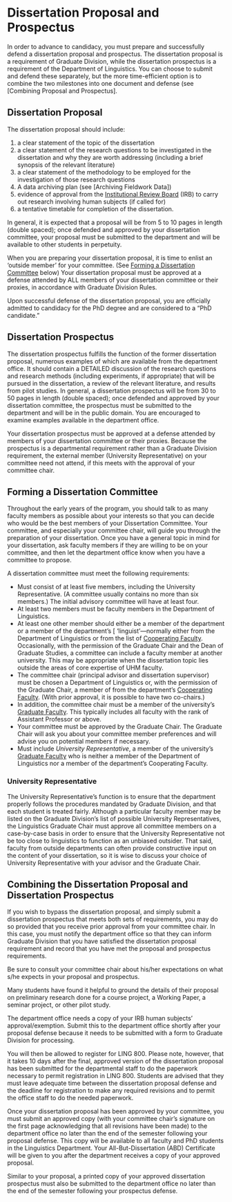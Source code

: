 # Dissertation Proposal and Prospectus {#prospectus}

In order to advance to candidacy, you must prepare and successfully defend a dissertation proposal and prospectus.
The dissertation proposal is a requirement of Graduate Division, while the dissertation prospectus is a requirement of the Department of Linguistics. You can choose to submit and defend these separately, but the more time-efficient option is to combine the two milestones into one document and defense (see [Combining Proposal and Prospectus].

## Dissertation Proposal
The dissertation proposal should include:

1. a clear statement of the topic of the dissertation
2. a clear statement of the research questions to be investigated in the dissertation and why they are worth addressing (including a brief synopsis of the relevant literature)
3. a clear statement of the methodology to be employed for the investigation of those research questions
4. A data archiving plan (see [Archiving Fieldwork Data])
5. evidence of approval from the [Institutional Review Board](#IRB) (IRB) to carry out research involving human subjects (if called for)
6. a tentative timetable for completion of the dissertation.

In general, it is expected that a proposal will be from 5 to 10 pages in length (double spaced); once defended and approved by your dissertation committee, your proposal must be submitted to the department and will be available to other students in perpetuity.

When you are preparing your dissertation proposal, it is time to enlist an ‘outside member’ for your committee. (See [Forming a Dissertation Committee] below) Your dissertation proposal must be approved at a defense attended by ALL members of your dissertation committee or their proxies, in accordance with Graduate Division Rules.

Upon successful defense of the dissertation proposal, you are officially admitted to candidacy for the PhD degree and are considered to a "PhD candidate."

## Dissertation Prospectus
The dissertation prospectus fulfills the function of the former dissertation proposal, numerous examples of which are available from the department office. It should contain a DETAILED discussion of the research questions and research methods (including experiments, if appropriate) that will be pursued in the dissertation, a review of the relevant literature, and results from pilot studies. In general, a dissertation prospectus will be from 30 to 50 pages in length (double spaced); once defended and approved by your dissertation committee, the prospectus must be submitted to the department and will be in the public domain. You are encouraged to examine examples available in the department office.

Your dissertation prospectus must be approved at a defense attended by members of your dissertation committee or their proxies. Because the prospectus is a departmental requirement rather than a Graduate Division requirement, the external member (University Representative) on your committee need not attend, if this meets with the approval of your committee chair.

## Forming a Dissertation Committee
Throughout the early years of the program, you should talk to as many faculty members as possible about your interests so that you can decide who would be the best members of your Dissertation Committee. Your committee, and especially your committee chair, will guide you through the preparation of your dissertation. Once you have a general topic in mind for your dissertation, ask faculty members if they are willing to be on your committee, and then let the department office know when you have a committee to propose.

A dissertation committee must meet the following requirements:

- Must consist of at least five members, including the University Representative. (A committee usually contains no more than six members.) The initial advisory committee will have at least four.
- At least two members must be faculty members in the Department of Linguistics.
- At least one other member should either be a member of the department or a member of the  department's [ ‘linguist’—normally either from the Department of Linguistics or from the list of [Cooperating Faculty](http://ling.hawaii.edu/full-graduate-faculty-in-other-departments/). Occasionally, with the permission of the Graduate Chair and the Dean of Graduate Studies, a committee can include a faculty member at another university. This may be appropriate when the dissertation topic lies outside the areas of core expertise of UHM faculty.  
- The committee chair (principal advisor and dissertation supervisor) must be chosen a Department of Linguistics or, with the permission of the Graduate Chair, a member of from the  department's [Cooperating Faculty](http://ling.hawaii.edu/full-graduate-faculty-in-other-departments/). (With prior approval, it is possible to have two co-chairs.)
- In addition, the committee chair must be a member of the university's [Graduate Faculty](http://manoa.hawaii.edu/graduate/content/select-committee-member). This typically includes all faculty with the rank of Assistant Professor or above. 
- Your committee must be approved by the Graduate Chair. The Graduate Chair will ask you about your committee member preferences and will advise you on potential members if necessary.
- Must include _University Representative_, a member of the university's [Graduate Faculty](http://manoa.hawaii.edu/graduate/content/select-committee-member) who is neither a member of the Department of Linguistics nor a member of the department's Cooperating Faculty. 


### University Representative {-}
The University Representative’s function is to ensure that the department properly follows the procedures mandated by Graduate Division, and that each student is treated fairly. Although a particular faculty member may be listed on the Graduate Division’s list of possible University Representatives, the Linguistics Graduate Chair must approve all committee members on a case-by-case basis in order to ensure that the University Representative not be too close to linguistics to function as an unbiased outsider. That said,  faculty from outside departments can often provide constructive input on the content of your dissertation, so it is wise to discuss your choice of University Representative with your advisor and the Graduate Chair. 




## Combining the Dissertation Proposal and Dissertation Prospectus
If you wish to bypass the dissertation proposal, and simply submit a dissertation prospectus that meets both sets of requirements, you may do so provided that you receive prior approval from your committee chair. In this case, you must notify the department office so that they can inform Graduate Division that you have satisfied the dissertation proposal requirement and record that you have met the proposal and prospectus requirements.

Be sure to consult your committee chair about his/her expectations on what s/he expects in your proposal and prospectus.

Many students have found it helpful to ground the details of their proposal on preliminary research done for a course project, a Working Paper, a seminar project, or other pilot study.

The department office needs a copy of your IRB human subjects’ approval/exemption. Submit this to the department office shortly after your proposal defense because it needs to be submitted with a form to Graduate Division for processing.

You will then be allowed to register for LING 800. Please note, however, that it takes 10 days after the final, approved version of the dissertation proposal has been submitted for the departmental staff to do the paperwork necessary to permit registration in LING 800. Students are advised that they must leave adequate time between the dissertation proposal defense and the deadline for registration to make any required revisions and to permit the office staff to do the needed paperwork.

Once your dissertation proposal has been approved by your committee, you must submit an approved copy (with your committee chair’s signature on the first page acknowledging that all revisions have been made) to the department office no later than the end of the semester following your proposal defense. This copy will be available to all faculty and PhD students in the Linguistics Department. Your All-But-Dissertation (ABD) Certificate will be given to you after the department receives a copy of your approved proposal.

Similar to your proposal, a printed copy of your approved dissertation prospectus must also be submitted to the department office no later than the end of the semester following your prospectus defense.


